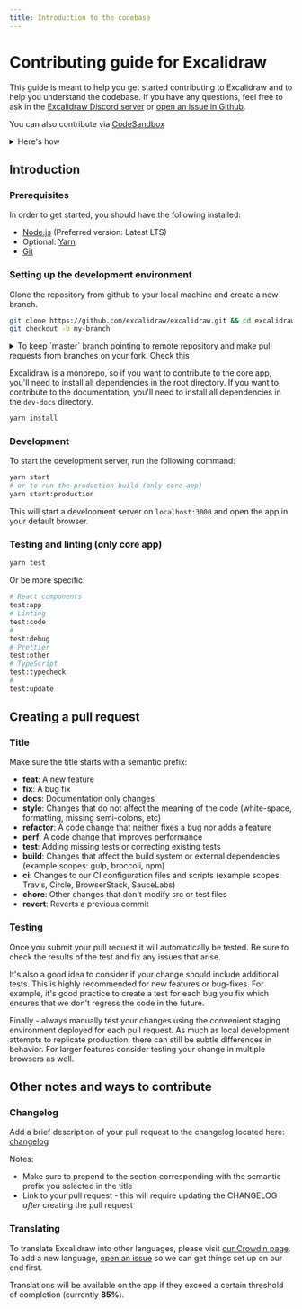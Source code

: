 ```yaml
---
title: Introduction to the codebase
---
```


# Contributing guide for Excalidraw

This guide is meant to help you get started contributing to Excalidraw and to help you understand the codebase. If you have any questions, feel free to ask in the [Excalidraw Discord server](https://discord.gg/UexuTaE) or [open an issue in Github](https://github.com/excalidraw/excalidraw/issues/new).

You can also contribute via [CodeSandbox](https://codesandbox.io/p/github/excalidraw/excalidraw)

<details>
<summary>Here's how</summary>

1. Go to https://codesandbox.io/p/github/excalidraw/excalidraw
2. Connect your GitHub account
3. Go to Git tab on left side
4. Tap on `Fork Sandbox`
5. Write your code
6. Commit and PR automatically

</details>

## Introduction

### Prerequisites

In order to get started, you should have the following installed:

- [Node.js](https://nodejs.org/) (Preferred version: Latest LTS)
- Optional: [Yarn](https://yarnpkg.com/)
- [Git](https://git-scm.com/)

### Setting up the development environment

Clone the repository from github to your local machine and create a new branch.

```bash
git clone https://github.com/excalidraw/excalidraw.git && cd excalidraw
git checkout -b my-branch
```

<details>
<summary>To keep `master` branch pointing to remote repository and make pull requests from branches on your fork. Check this
</summary>
Run the following commands to set up your local repository to track the upstream repository.

```bash
git remote add upstream https://github.com/excalidraw/excalidraw.git
git fetch upstream
git branch --set-upstream-to=upstream/master master
```

</details>

Excalidraw is a monorepo, so if you want to contribute to the core app, you'll need to install all dependencies in the root directory. If you want to contribute to the documentation, you'll need to install all dependencies in the `dev-docs` directory.

```bash
yarn install
```

### Development

To start the development server, run the following command:

```bash
yarn start
# or to run the production build (only core app)
yarn start:production
```

This will start a development server on `localhost:3000` and open the app in your default browser.

### Testing and linting (only core app)

```bash
yarn test
```

Or be more specific:

```bash
# React components
test:app
# Linting
test:code
#
test:debug
# Prettier
test:other
# TypeScript
test:typecheck
#
test:update
```

## Creating a pull request

### Title

Make sure the title starts with a semantic prefix:

- **feat**: A new feature
- **fix**: A bug fix
- **docs**: Documentation only changes
- **style**: Changes that do not affect the meaning of the code (white-space, formatting, missing semi-colons, etc)
- **refactor**: A code change that neither fixes a bug nor adds a feature
- **perf**: A code change that improves performance
- **test**: Adding missing tests or correcting existing tests
- **build**: Changes that affect the build system or external dependencies (example scopes: gulp, broccoli, npm)
- **ci**: Changes to our CI configuration files and scripts (example scopes: Travis, Circle, BrowserStack, SauceLabs)
- **chore**: Other changes that don't modify src or test files
- **revert**: Reverts a previous commit

### Testing

Once you submit your pull request it will automatically be tested. Be sure to check the results of the test and fix any issues that arise.

It's also a good idea to consider if your change should include additional tests. This is highly recommended for new features or bug-fixes. For example, it's good practice to create a test for each bug you fix which ensures that we don't regress the code in the future.

Finally - always manually test your changes using the convenient staging environment deployed for each pull request. As much as local development attempts to replicate production, there can still be subtle differences in behavior. For larger features consider testing your change in multiple browsers as well.

## Other notes and ways to contribute

### Changelog

Add a brief description of your pull request to the changelog located here: [changelog](https://github.com/excalidraw/excalidraw/blob/master/CHANGELOG.md)

Notes:

- Make sure to prepend to the section corresponding with the semantic prefix you selected in the title
- Link to your pull request - this will require updating the CHANGELOG _after_ creating the pull request

### Translating

To translate Excalidraw into other languages, please visit [our Crowdin page](https://crowdin.com/project/excalidraw). To add a new language, [open an issue](https://github.com/excalidraw/excalidraw/issues/new) so we can get things set up on our end first.

Translations will be available on the app if they exceed a certain threshold of completion (currently **85%**).
